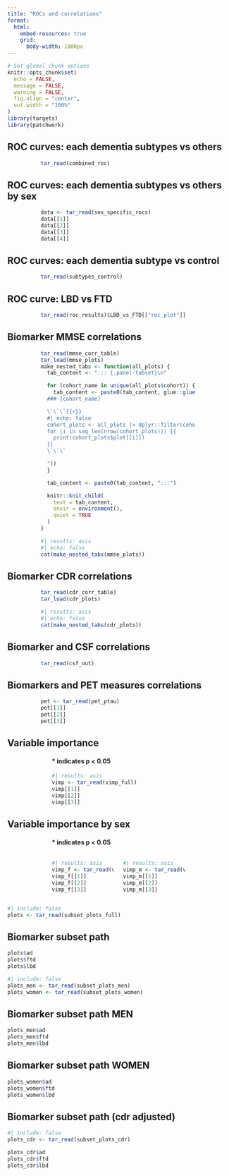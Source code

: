 ```yaml
---
title: "ROCs and correlations"
format:
  html:
    embed-resources: true
    grid:
      body-width: 1800px
---
```


```r
# Set global chunk options
knitr::opts_chunk$set(
  echo = FALSE,
  message = FALSE,
  warning = FALSE,
  fig.align = "center",
  out.width = "100%"
)
library(targets)
library(patchwork)
```

:::: {.panel-tabset}
## ROC curves: each dementia subtypes vs others
::: {.my-table-wrapper style="width:70%; margin:auto;"}
```r
tar_read(combined_roc)
```
:::

## ROC curves: each dementia subtypes vs others by sex
::: {.my-table-wrapper style="width:70%; margin:auto;"}
```r
data <- tar_read(sex_specific_rocs)
data[[1]]
data[[2]]
data[[3]]
data[[4]]
```
:::

## ROC curves: each dementia subtype vs control
::: {.my-table-wrapper style="width:70%; margin:auto;"}
```r
tar_read(subtypes_control)
```
:::

## ROC curve: LBD vs FTD
::: {.my-table-wrapper style="width:70%; margin:auto;"}
```r
tar_read(roc_results)$LBD_vs_FTD[["roc_plot"]]
```
:::


## Biomarker MMSE correlations
::: {.my-table-wrapper style="width:70%; margin:auto;"}
```r
tar_read(mmse_corr_table)
tar_load(mmse_plots)
make_nested_tabs <- function(all_plots) {
  tab_content <- "::: {.panel-tabset}\n"

  for (cohort_name in unique(all_plots$cohort)) {
    tab_content <- paste0(tab_content, glue::glue("
  ### {cohort_name}

  \`\`\`{{r}}
  #| echo: false
  cohort_plots <- all_plots |> dplyr::filter(cohort == '{cohort_name}')
  for (i in seq_len(nrow(cohort_plots))) {{
    print(cohort_plots$plot[[i]])
  }}
  \`\`\`

  "))
  }

  tab_content <- paste0(tab_content, ":::")

  knitr::knit_child(
    text = tab_content,
    envir = environment(),
    quiet = TRUE
  )
}
```

```r
#| results: asis
#| echo: false
cat(make_nested_tabs(mmse_plots))
```
:::

## Biomarker CDR correlations
::: {.my-table-wrapper style="width:70%; margin:auto;"}
```r
tar_read(cdr_corr_table)
tar_load(cdr_plots)
```

```r
#| results: asis
#| echo: false
cat(make_nested_tabs(cdr_plots))
```
:::

## Biomarker and CSF correlations
::: {.my-table-wrapper style="width:70%; margin:auto;"}
```r
tar_read(csf_out)
```
:::

## Biomarkers and PET measures correlations
::: {.my-table-wrapper style="width:70%; margin:auto;"}
```r
pet <- tar_read(pet_ptau)
pet[[1]]
pet[[2]]
pet[[3]]
```
:::

## Variable importance
::: {.my-table-wrapper style="width:60%; margin:auto;"}
#### * indicates p < 0.05
```r
#| results: asis
vimp <- tar_read(vimp_full)
vimp[[1]]
vimp[[2]]
vimp[[3]]
```
:::

## Variable importance by sex
::: {.my-table-wrapper style="width:60%; margin:auto;"}
#### * indicates p < 0.05
:::: {.columns}
::: {.column width="50%" padding="10%"}
```r
#| results: asis
vimp_f <- tar_read(vimp_females)
vimp_f[[1]]
vimp_f[[2]]
vimp_f[[3]]
```
:::

::: {.column width="50%"}
```r
#| results: asis
vimp_m <- tar_read(vimp_males)
vimp_m[[1]]
vimp_m[[2]]
vimp_m[[3]]
```
:::
::::
:::

```r
#| include: false
plots <- tar_read(subset_plots_full)
```

## Biomarker subset path
```r
plots$ad
plots$ftd
plots$lbd
```

```r
#| include: false
plots_men <- tar_read(subset_plots_men)
plots_women <- tar_read(subset_plots_women)
```

## Biomarker subset path MEN
```r
plots_men$ad
plots_men$ftd
plots_men$lbd
```

## Biomarker subset path WOMEN
```r
plots_women$ad
plots_women$ftd
plots_women$lbd
```

## Biomarker subset path (cdr adjusted)
```r
#| include: false
plots_cdr <- tar_read(subset_plots_cdr)
```

```r
plots_cdr$ad
plots_cdr$ftd
plots_cdr$lbd
```
::::
